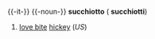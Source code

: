 {{-it-}}
{{-noun-}}
'''succhiotto''' {{m}} ({{p}} '''succhiotti''')

#[[love bite]] [[hickey]] (''US'')